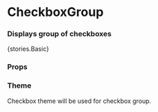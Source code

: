 
<Meta title="Core/CheckboxGroup" component={CheckboxGroup} />

# CheckboxGroup

### Displays group of checkboxes

<Preview withToolbar>
    <Story name="Basic">{stories.Basic}</Story>
</Preview>

### Props

<Props of={CheckboxGroup} />

### Theme

Checkbox theme will be used for checkbox group.
